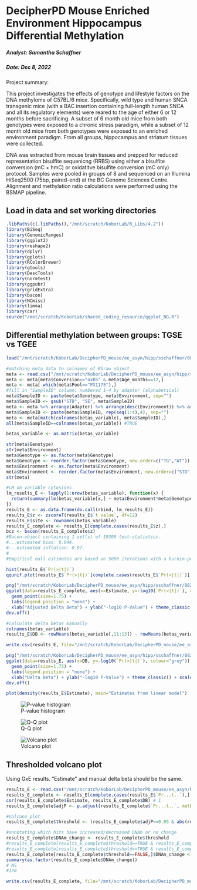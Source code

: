 DecipherPD Mouse Enriched Environment Hippocampus Differential Methylation
================================

##### Analyst: Samantha Schaffner
##### Date: Dec 8, 2022

Project summary:

This project investigates the effects of genotype and lifestyle factors on the DNA methylome of C57BL/6 mice. Specifically, wild type and human SNCA transgenic mice (with a BAC insertion containing full-length human SNCA and all its regulatory elements) were reared to the age of either 6 or 12 months before sacrificing. A subset of 6 month old mice from both genotypes were exposed to a chronic stress paradigm, while a subset of 12 month old mice from both genotypes were exposed to an enriched environment paradigm. From all groups, hippocampus and striatum tissues were collected.

DNA was extracted from mouse brain tissues and prepped for reduced representation bisulfite sequenicng (RRBS) using either a bisulfite conversion (mC + hmC) or oxidatitve bisulfite conversion (mC only) protocol. Samples were pooled in groups of 8 and sequenced on an Illumina HiSeq2500 (75bp, paired-end) at the BC Genome Sciences Centre. Alignment and methylation ratio calculations were performed using the BSMAP pipeline.

## Load in data and set working directories

```r
.libPaths(c(.libPaths(),"/mnt/scratch/KoborLab/R_Libs/4.2"))
library(BiSeq)
library(GenomicRanges)
library(ggplot2)
library(reshape2)
library(dplyr)
library(gplots)
library(RColorBrewer)
library(gtools)
library(DescTools)
library(normtest)
library(ggpubr)
library(gridExtra)
library(bacon)
library(NCmisc)
library(limma)
library(car)
source("/mnt/scratch/KoborLab/shared_coding_resource/qqplot_NG.R")
```

## Differential methylation between groups: TGSE vs TGEE

```r
load("/mnt/scratch/KoborLab/DecipherPD_mouse/ee_asyn/hipp/sschaffner/082022/5-methdiff_DNAm_DNAhm/preprocessing/hydroxy/CpH/all_EE_hmC_betas_CpH_10X_auto_noout.RData")

#matching meta data to colnames of BSraw object
meta <- read.csv("/mnt/scratch/KoborLab/DecipherPD_mouse/ee_asyn/hipp/sschaffner/082022/mapq_filtered_qc_stats.csv")
meta <- meta[meta$Conversion=="oxBS" & meta$Age_months==12,]
meta <- meta[-which(meta$Pool=="PX1175"),]
#fill in "SampleID" column: numbered 1-4 by adapter (alphabetical)
meta$SampleID <- paste(meta$Genotype, meta$Environment, sep="")
meta$SampleID <- gsub("STD", "SE", meta$SampleID)
meta <- meta %>% arrange(Adapter) %>% arrange(desc(Environment)) %>% arrange(desc(Genotype))
meta$SampleID <- paste(meta$SampleID, rep(seq(1:4),4), sep="")
meta <- meta[match(colnames(betas_variable), meta$SampleID),]
all(meta$SampleID==colnames(betas_variable)) #TRUE

betas_variable <- as.matrix(betas_variable)

str(meta$Genotype)
str(meta$Environment)
meta$Genotype <- as.factor(meta$Genotype)
meta$Genotype <- reorder.factor(meta$Genotype, new.order=c("TG","WT"))
meta$Environment <- as.factor(meta$Environment)
meta$Environment <- reorder.factor(meta$Environment, new.order=c("STD","EE"))
str(meta)

#LM on variable cytosines
lm_results_E <- lapply(1:nrow(betas_variable), function(x) {
  return(summary(lm(betas_variable[x,] ~ meta$Environment*meta$Genotype))$coefficients[2,])
})
results_E <- as.data.frame(do.call(rbind, lm_results_E))
results_E$z <- zscoreT(results_E$`t value`, df=12)
results_E$site <- rownames(betas_variable)
results_E_complete <- results_E[complete.cases(results_E$z),]
bcz <- bacon(results_E_complete$z)
#Bacon-object containing 1 set(s) of 19308 test-statistics.
#...estimated bias: 0.044.
#...estimated inflation: 0.97.
#
#Empirical null estimates are based on 5000 iterations with a burnin-period of 2000.

hist(results_E$`Pr(>|t|)`)
qqunif.plot(results_E$`Pr(>|t|)`[complete.cases(results_E$`Pr(>|t|)`)], title="lm ~Genotype*Environment")

png("/mnt/scratch/KoborLab/DecipherPD_mouse/ee_asyn/hipp/sschaffner/082022/5-methdiff_DNAm_DNAhm/hydroxy/TGSE_TGEE/linear_model/CpH/volcano_GxE_CpH_auto.png", width=305, height=335)
ggplot(data=results_E_complete, aes(x=Estimate, y=-log10(`Pr(>|t|)`), colour="grey")) +
  geom_point(size=1.75) +
  labs(legend.position = "none") +
  xlab("Adjusted Delta Beta") + ylab("-log10 P-Value") + theme_classic() + scale_color_manual(values=c( "gray87")) + theme(legend.position = "none")
dev.off()

#calculate delta betas manually
colnames(betas_variable)
results_E$DB <- rowMeans(betas_variable[,11:13]) - rowMeans(betas_variable[,8:10])

write.csv(results_E, file="/mnt/scratch/KoborLab/DecipherPD_mouse/ee_asyn/hipp/sschaffner/082022/5-methdiff_DNAm_DNAhm/hydroxy/TGSE_TGEE/linear_model/CpH/lm_TGSE_TGEE_CpH_auto.csv", row.names=F)

png("/mnt/scratch/KoborLab/DecipherPD_mouse/ee_asyn/hipp/sschaffner/082022/5-methdiff_DNAm_DNAhm/hydroxy/TGSE_TGEE/linear_model/CpH/volcano_GxE_CpH_auto_manual_DB.png", width=305, height=335)
ggplot(data=results_E, aes(x=DB, y=-log10(`Pr(>|t|)`), colour="grey")) +
  geom_point(size=1.75) +
  labs(legend.position = "none") +
  xlab("Delta Beta") + ylab("-log10 P-Value") + theme_classic() + scale_color_manual(values=c( "gray87")) + theme(legend.position = "none")
dev.off()

plot(density(results_E$Estimate), main="Estimates from linear model")
```
![P-value histogram](/mnt/scratch/KoborLab/DecipherPD_mouse/ee_asyn/hipp/sschaffner/082022/5-methdiff_DNAm_DNAhm/hydroxy/TGSE_TGEE/linear_model/CpH/pval_hist.png)

![Q-Q plot](/mnt/scratch/KoborLab/DecipherPD_mouse/ee_asyn/hipp/sschaffner/082022/5-methdiff_DNAm_DNAhm/hydroxy/TGSE_TGEE/linear_model/CpH/qqplot.png)

![Volcano plot](/mnt/scratch/KoborLab/DecipherPD_mouse/ee_asyn/hipp/sschaffner/082022/5-methdiff_DNAm_DNAhm/hydroxy/TGSE_TGEE/linear_model/CpH/volcano_GxE_CpH_auto.png)

## Thresholded volcano plot 

Using GxE results. "Estimate" and manual delta beta should be the same.

```r
results_E <- read.csv("/mnt/scratch/KoborLab/DecipherPD_mouse/ee_asyn/hipp/sschaffner/082022/5-methdiff_DNAm_DNAhm/hydroxy/TGSE_TGEE/linear_model/CpH/lm_TGSE_TGEE_CpH_auto.csv")
results_E_complete <- results_E[complete.cases(results_E$`Pr...t..`),]
cor(results_E_complete$Estimate, results_E_complete$DB) # 1
results_E_complete$adjP <- p.adjust(results_E_complete$`Pr...t..`, method="BH")

#Volcano plot
results_E_complete$threshold <- (results_E_complete$adjP<=0.05 & abs(results_E_complete$Estimate)>=0.1)

#annotating which hits have increased/decreased DNAm or no change
results_E_complete$DNAm_change <- results_E_complete$threshold
#results_E_complete[results_E_complete$threshold==TRUE & results_E_complete$Estimate>0,]$DNAm_change <- "Increase"
#results_E_complete[results_E_complete$threshold==TRUE & results_E_complete$Estimate<0,]$DNAm_change <- "Decrease"
results_E_complete[results_E_complete$threshold==FALSE,]$DNAm_change <- "NS"
summary(as.factor(results_E_complete$DNAm_change))
# NS 
#170 

write.csv(results_E_complete, file="/mnt/scratch/KoborLab/DecipherPD_mouse/ee_asyn/hipp/sschaffner/082022/5-methdiff_DNAm_DNAhm/hydroxy/TGSE_TGEE/linear_model/CpH/lm_TGSE_TGEE.csv", row.names=F)
```


